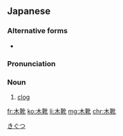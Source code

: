 ==Japanese==
{{wikipedia|lang=ja}}
{{ja-kanjitab|き|くつ|k2=ぐつ|r=y|yomi=k}}

===Alternative forms===
* {{l/ja|木ぐつ}}

===Pronunciation===
{{ja-pron|きぐつ|y=k}}

===Noun===
{{ja-noun|きぐつ}}

# [[clog]] {{gloss|a type of shoe}}

[[Category:ja:Footwear|きぐつ]]

[[fr:木靴]]
[[ko:木靴]]
[[li:木靴]]
[[mg:木靴]]
[[chr:木靴]]